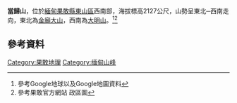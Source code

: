 '''當歸山'''，位於[[緬甸|緬甸]][[果敢縣|果敢縣]][[東山區_(果敢)|東山區]]西南部，海拔標高2127公尺，{{R|:0|p=50}}山勢呈東北─西南走向，東北為[[金廟大山|金廟大山]]，西南為[[大明山_(果敢)|大明山]]。<ref>參考Google地球以及Google地圖資料</ref><ref>參考果敢官方網站{{cite web |url=http://www.kokang88.com/html/guogangaikuang/2008/1215/13.html |title=存档副本 |accessdate=2008-12-25 |deadurl=yes |archiveurl=https://web.archive.org/web/20081228023341/http://www.kokang88.com/html/guogangaikuang/2008/1215/13.html |archivedate=2008-12-28 }} 政區圖</ref>

==參考資料==
{{reflist|
<ref name=":0">{{cite book|author=魯成旺|title=《果敢志》|year=2012|publisher=天馬出版|location=香港|isbn=9789624502084}}</ref>
}}

{{Myanmar-geo-stub}}
[[Category:果敢地理|Category:果敢地理]]
[[Category:缅甸山峰|Category:缅甸山峰]]